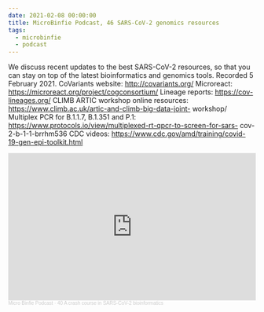 ```yaml
---
date: 2021-02-08 00:00:00
title: MicroBinfie Podcast, 46 SARS-CoV-2 genomics resources
tags:
  - microbinfie
  - podcast
---
```

We discuss recent updates to the best SARS-CoV-2 resources, so that
you can stay on top of the latest bioinformatics and genomics tools.
Recorded 5 February 2021.  CoVariants website:  http://covariants.org/
Microreact:  https://microreact.org/project/cogconsortium/ Lineage
reports: https://cov-lineages.org/ CLIMB ARTIC workshop online
resources: https://www.climb.ac.uk/artic-and-climb-big-data-joint-
workshop/ Multiplex PCR for B.1.1.7, B.1.351 and P.1:
https://www.protocols.io/view/multiplexed-rt-qpcr-to-screen-for-sars-
cov-2-b-1-1-brrhm536  CDC videos:
https://www.cdc.gov/amd/training/covid-19-gen-epi-toolkit.html

<iframe width="100%" height="300" scrolling="no" frameborder="no" allow="autoplay" src="https://w.soundcloud.com/player/?url=https%3A//api.soundcloud.com/tracks/981548209&color=%23ff5500&auto_play=false&hide_related=false&show_comments=true&show_user=true&show_reposts=false&show_teaser=true&visual=true"></iframe><div style="font-size: 10px; color: #cccccc;line-break: anywhere;word-break: normal;overflow: hidden;white-space: nowrap;text-overflow: ellipsis; font-family: Interstate,Lucida Grande,Lucida Sans Unicode,Lucida Sans,Garuda,Verdana,Tahoma,sans-serif;font-weight: 100;"><a href="https://soundcloud.com/microbinfie" title="Micro Binfie Podcast" target="_blank" style="color: #cccccc; text-decoration: none;">Micro Binfie Podcast</a> · <a href="https://soundcloud.com/microbinfie/40-a-crash-course-in-sars-cov-2-bioinformatics" title="46 SARS-CoV-2 genomics resources" target="_blank" style="color: #cccccc; text-decoration: none;">40 A crash course in SARS-CoV-2 bioinformatics</a></div>
